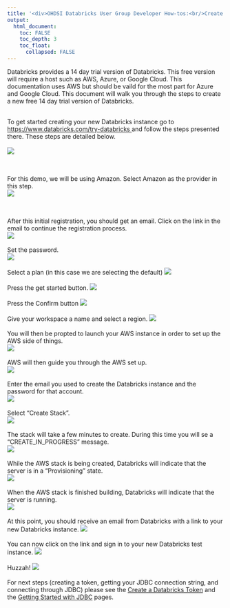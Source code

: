 ---
title: '<div>OHDSI Databricks User Group Developer How-tos:<br/>Create a New Databricks Instance</div>'
output:
  html_document:
    toc: FALSE
    toc_depth: 3
    toc_float:
      collapsed: FALSE
---

<p>
  Databricks provides a 14 day trial version of Databricks. 
  This free version will require a host such as AWS, Azure, or Google Cloud. 
  This documentation uses AWS but should be vaild for the most part for Azure and Google Cloud. 
  This document will walk you through the steps to create a new free 14 day trial version of Databricks. 
  <br/><br/>
  
  To get started creating your new Databricks instance go to 
  <a href="https://www.databricks.com/try-databricks">
    https://www.databricks.com/try-databricks
  </a> and follow the steps presented there. 
  These steps are detailed below.
  <br/><br/>
  <img src="./img/developer-how-tos/new-databricks-instance/00-new-account.png" />
  
  <br/><br/>
  For this demo, we will be using Amazon.  Select Amazon as the provider in this step.
  <br/>
  <img src="./img/developer-how-tos/new-databricks-instance/01-select-amazon.png" />

  <br/><br/>
  After this initial registration, you should get an email.  Click on the link in the email to continue the registration process.
  <br/>
  <img src="./img/developer-how-tos/new-databricks-instance/02-email.png" />
  <br/><br/>
  Set the password.
  <br/>
  <img src="./img/developer-how-tos/new-databricks-instance/03-set-password.png" />
  <br/><br/>
  Select a plan (in this case we are selecting the default)
  <img src="./img/developer-how-tos/new-databricks-instance/04-select-plan.png" />
  <br/><br/>
  Press the get started button.
  <img src="./img/developer-how-tos/new-databricks-instance/05-get-started.png" />
  <br/><br/>
  Press the Confirm button
  <img src="./img/developer-how-tos/new-databricks-instance/06-confirm.png" />
  <br/><br/>
  Give your workspace a name and select a region.
  <img src="./img/developer-how-tos/new-databricks-instance/07-workspace.png" />
  <br/><br/>
  You will then be propted to launch your AWS instance in order to set up the AWS side of things.
  <br/>
  <img src="./img/developer-how-tos/new-databricks-instance/08-aws.png" />
  <br/><br/>
  AWS will then guide you through the AWS set up.
  <br/>
  <img src="./img/developer-how-tos/new-databricks-instance/09-quick-stack-01.png" />
  <br/><br/>
  Enter the email you used to create the Databricks instance and the password for that account.   
  <img src="./img/developer-how-tos/new-databricks-instance/10-quick-start-password.png" />
  <br/><br/>
  Select "Create Stack".
  <br/>
  <img src="./img/developer-how-tos/new-databricks-instance/11-quick-start-create-stack.png" />
  <br/><br/>
  The stack will take a few minutes to create. During this time you will se a "CREATE_IN_PROGRESS" message.  
  <img src="./img/developer-how-tos/new-databricks-instance/12-quick-start-creating.png" />
  <br/><br/>
  While the AWS stack is being created, Databricks will indicate that the server is in a "Provisioning" state.  
  <img src="./img/developer-how-tos/new-databricks-instance/13-quick-start-provisioning.png" />
  <br/><br/>
  When the AWS stack is finished building, Databricks will indicate that the server is running.  
  <img src="./img/developer-how-tos/new-databricks-instance/14-quick-start-running.png" />
  <br/><br/>
  At this point, you should receive an email from Databricks with a link to your new Databricks instance.
  <img src="./img/developer-how-tos/new-databricks-instance/15-quick-start-email.png" />
  <br/><br/>
  You can now click on the link and sign in to your new Databricks test instance.
  <img src="./img/developer-how-tos/new-databricks-instance/16-sign-in.png" />
  <br/><br/>
  Huzzah!
  <img src="./img/developer-how-tos/new-databricks-instance/18-compute.png" />
  <br/><br/>
  For next steps (creating a token, getting your JDBC connection string, and connecting through JDBC) please see the 
  <a href="developer-how-tos_databricks-token.html">Create a Databricks Token</a> and the 
  <a href="developer-how-tos_databricks-jdbc.html">Getting Started with JDBC</a> pages. 

</p>